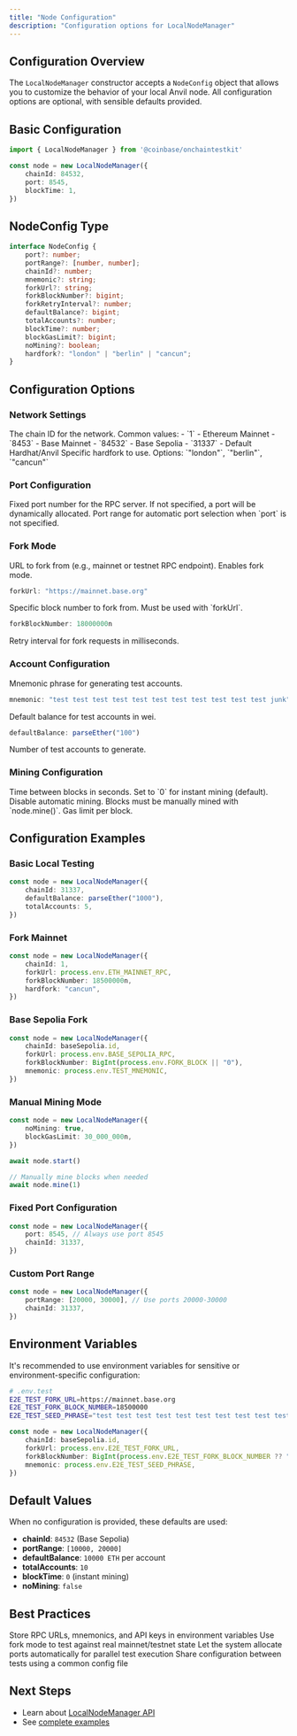 ```yaml
---
title: "Node Configuration"
description: "Configuration options for LocalNodeManager"
---
```


## Configuration Overview

The `LocalNodeManager` constructor accepts a `NodeConfig` object that allows you to customize the behavior of your local Anvil node. All configuration options are optional, with sensible defaults provided.

## Basic Configuration

```typescript
import { LocalNodeManager } from '@coinbase/onchaintestkit'

const node = new LocalNodeManager({
    chainId: 84532,
    port: 8545,
    blockTime: 1,
})
```

## NodeConfig Type

```typescript
interface NodeConfig {
    port?: number;
    portRange?: [number, number];
    chainId?: number;
    mnemonic?: string;
    forkUrl?: string;
    forkBlockNumber?: bigint;
    forkRetryInterval?: number;
    defaultBalance?: bigint;
    totalAccounts?: number;
    blockTime?: number;
    blockGasLimit?: bigint;
    noMining?: boolean;
    hardfork?: "london" | "berlin" | "cancun";
}
```

## Configuration Options

### Network Settings

<ParamField path="chainId" type="number" default="84532">
  The chain ID for the network. Common values:
  - `1` - Ethereum Mainnet
  - `8453` - Base Mainnet
  - `84532` - Base Sepolia
  - `31337` - Default Hardhat/Anvil
</ParamField>

<ParamField path="hardfork" type="string">
  Specific hardfork to use. Options: `"london"`, `"berlin"`, `"cancun"`
</ParamField>

### Port Configuration

<ParamField path="port" type="number">
  Fixed port number for the RPC server. If not specified, a port will be dynamically allocated.
</ParamField>

<ParamField path="portRange" type="[number, number]" default="[10000, 20000]">
  Port range for automatic port selection when `port` is not specified.
</ParamField>

### Fork Mode

<ParamField path="forkUrl" type="string">
  URL to fork from (e.g., mainnet or testnet RPC endpoint). Enables fork mode.
  
  ```typescript
  forkUrl: "https://mainnet.base.org"
  ```
</ParamField>

<ParamField path="forkBlockNumber" type="bigint">
  Specific block number to fork from. Must be used with `forkUrl`.
  
  ```typescript
  forkBlockNumber: 18000000n
  ```
</ParamField>

<ParamField path="forkRetryInterval" type="number">
  Retry interval for fork requests in milliseconds.
</ParamField>

### Account Configuration

<ParamField path="mnemonic" type="string">
  Mnemonic phrase for generating test accounts.
  
  ```typescript
  mnemonic: "test test test test test test test test test test test junk"
  ```
</ParamField>

<ParamField path="defaultBalance" type="bigint" default="10000 ETH">
  Default balance for test accounts in wei.
  
  ```typescript
  defaultBalance: parseEther("100")
  ```
</ParamField>

<ParamField path="totalAccounts" type="number" default="10">
  Number of test accounts to generate.
</ParamField>

### Mining Configuration

<ParamField path="blockTime" type="number" default="0">
  Time between blocks in seconds. Set to `0` for instant mining (default).
</ParamField>

<ParamField path="noMining" type="boolean" default="false">
  Disable automatic mining. Blocks must be manually mined with `node.mine()`.
</ParamField>

<ParamField path="blockGasLimit" type="bigint">
  Gas limit per block.
</ParamField>

## Configuration Examples

### Basic Local Testing

```typescript
const node = new LocalNodeManager({
    chainId: 31337,
    defaultBalance: parseEther("1000"),
    totalAccounts: 5,
})
```

### Fork Mainnet

```typescript
const node = new LocalNodeManager({
    chainId: 1,
    forkUrl: process.env.ETH_MAINNET_RPC,
    forkBlockNumber: 18500000n,
    hardfork: "cancun",
})
```

### Base Sepolia Fork

```typescript
const node = new LocalNodeManager({
    chainId: baseSepolia.id,
    forkUrl: process.env.BASE_SEPOLIA_RPC,
    forkBlockNumber: BigInt(process.env.FORK_BLOCK || "0"),
    mnemonic: process.env.TEST_MNEMONIC,
})
```

### Manual Mining Mode

```typescript
const node = new LocalNodeManager({
    noMining: true,
    blockGasLimit: 30_000_000n,
})

await node.start()

// Manually mine blocks when needed
await node.mine(1)
```

### Fixed Port Configuration

```typescript
const node = new LocalNodeManager({
    port: 8545, // Always use port 8545
    chainId: 31337,
})
```

### Custom Port Range

```typescript
const node = new LocalNodeManager({
    portRange: [20000, 30000], // Use ports 20000-30000
    chainId: 31337,
})
```

## Environment Variables

It's recommended to use environment variables for sensitive or environment-specific configuration:

```bash
# .env.test
E2E_TEST_FORK_URL=https://mainnet.base.org
E2E_TEST_FORK_BLOCK_NUMBER=18500000
E2E_TEST_SEED_PHRASE="test test test test test test test test test test test junk"
```

```typescript
const node = new LocalNodeManager({
    chainId: baseSepolia.id,
    forkUrl: process.env.E2E_TEST_FORK_URL,
    forkBlockNumber: BigInt(process.env.E2E_TEST_FORK_BLOCK_NUMBER ?? "0"),
    mnemonic: process.env.E2E_TEST_SEED_PHRASE,
})
```

## Default Values

When no configuration is provided, these defaults are used:

- **chainId**: `84532` (Base Sepolia)
- **portRange**: `[10000, 20000]`
- **defaultBalance**: `10000 ETH` per account
- **totalAccounts**: `10`
- **blockTime**: `0` (instant mining)
- **noMining**: `false`

## Best Practices

<Steps>
<Step title="Use Environment Variables">
  Store RPC URLs, mnemonics, and API keys in environment variables
</Step>

<Step title="Fork for Integration Tests">
  Use fork mode to test against real mainnet/testnet state
</Step>

<Step title="Dynamic Ports for Parallel Tests">
  Let the system allocate ports automatically for parallel test execution
</Step>

<Step title="Consistent Configuration">
  Share configuration between tests using a common config file
</Step>
</Steps>

## Next Steps

- Learn about [LocalNodeManager API](/onchaintestkit/node/api-reference)
- See [complete examples](https://github.com/coinbase/onchaintestkit/tree/master/example/frontend/e2e) 
